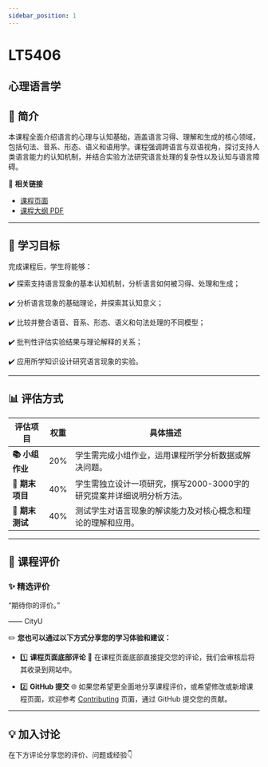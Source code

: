 ```yaml
---
sidebar_position: 1
---
```


# LT5406
## 心理语言学

## **📘 简介**
本课程全面介绍语言的心理与认知基础，涵盖语言习得、理解和生成的核心领域，包括句法、音系、形态、语义和语用学。课程强调跨语言与双语视角，探讨支持人类语言能力的认知机制，并结合实验方法研究语言处理的复杂性以及认知与语言障碍。

🔗 **相关链接**
- [课程页面](https://www.cityu.edu.hk/catalogue/pg/202425/course/LT5406.htm)
- [课程大纲 PDF](https://www.cityu.edu.hk/catalogue/pg/202425/course/LT5406.pdf)

---

## **🎯 学习目标**

完成课程后，学生将能够：

✔️ 探索支持语言现象的基本认知机制，分析语言如何被习得、处理和生成；

✔️ 分析语言现象的基础理论，并探索其认知意义；

✔️ 比较并整合语音、音系、形态、语义和句法处理的不同模型；

✔️ 批判性评估实验结果与理论解释的关系；

✔️ 应用所学知识设计研究语言现象的实验。

---

## **📊 评估方式**

| **评估项目**                | **权重** | **具体描述**                                                                                     |
|----------------------------|---------|-----------------------------------------------------------------------------------------------|
| **📚 小组作业**             | 20%     | 学生需完成小组作业，运用课程所学分析数据或解决问题。                                                   |
| **📝 期末项目**             | 40%     | 学生需独立设计一项研究，撰写2000-3000字的研究提案并详细说明分析方法。                                       |
| **📝 期末测试**             | 40%     | 测试学生对语言现象的解读能力及对核心概念和理论的理解和应用。                                               |

---

## **💬 课程评价**

### ✨ **精选评价**
<div className={commentStyles.commentBox}>
    <p className={commentStyles.commentText}>
        “期待你的评价。”
    </p>
    <p className={commentStyles.commentAuthor}>—— CityU</p>
</div>

✏️ **您也可以通过以下方式分享您的学习体验和建议：**

- 1️⃣ **课程页面底部评论**
💬 在课程页面底部直接提交您的评论，我们会审核后将其收录到网站中。

- 2️⃣ **GitHub 提交**
🌐 如果您希望更全面地分享课程评价，或希望修改或新增课程页面，欢迎参考 [Contributing](https://penjc.github.io/CityU/contributing) 页面，通过 GitHub 提交您的贡献。

---

## **💡 加入讨论**

在下方评论分享您的评价、问题或经验👇
<Utterances />
